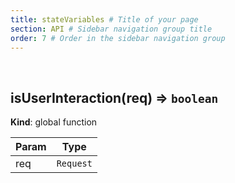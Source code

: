 ```yaml
---
title: stateVariables # Title of your page
section: API # Sidebar navigation group title
order: 7 # Order in the sidebar navigation group
---
```


<div id="isUserInteraction">&nbsp;</div>

## isUserInteraction(req) ⇒ <code>boolean</code>
**Kind**: global function  

| Param | Type |
| --- | --- |
| req | <code>Request</code> | 

